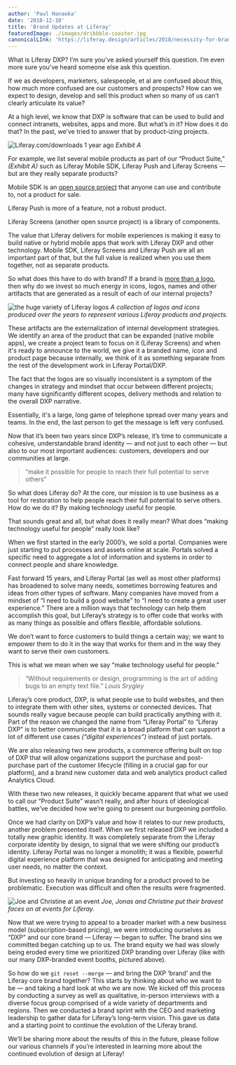 ```yaml
---
author: 'Paul Hanaoka'
date: '2018-12-10'
title: 'Brand Updates at Liferay'
featuredImage: ./images/dribbble-coaster.jpg
canonicalLInk: 'https://liferay.design/articles/2018/necessity-for-brand-updates/'
---
```


What is Liferay DXP? I’m sure you’ve asked yourself this question. I’m even more sure you’ve heard someone else ask this question.

If we as developers, marketers, salespeople, et al are confused about this, how much more confused are our customers and prospects? How can we expect to design, develop and sell this product when so many of us can’t clearly articulate its value?

At a high level, we know that DXP is software that can be used to build and connect intranets, websites, apps and more. But what’s in it? How does it do that? In the past, we’ve tried to answer that by product-izing projects.

![Liferay.com/downloads 1 year ago](./images/liferay-product-downloads.png)
_Exhibit A_

For example, we list several mobile products as part of our “Product Suite,” _(Exhibit A)_ such as Liferay Mobile SDK, Liferay Push and Liferay Screens — but are they really separate products?

Mobile SDK is an [open source project](https://github.com/liferay/liferay-mobile-sdk) that anyone can use and contribute to, not a product for sale.

Liferay Push is more of a feature, not a robust product.

Liferay Screens (another open source project) is a library of components.

The value that Liferay delivers for mobile experiences is making it easy to build native or hybrid mobile apps that work with Liferay DXP and other technology. Mobile SDK, Liferay Screens and Liferay Push are all an important part of that, but the full value is realized when you use them together, not as separate products.

So what does this have to do with brand? If a brand is [more than a logo](https://hbr.org/2011/06/a-logo-is-not-a-brand), then why do we invest so much energy in icons, logos, names and other artifacts that are generated as a result of each of our internal projects?

![the huge variety of Liferay logos](./images/liferay-logos.png)
_A collection of logos and icons produced over the years to represent various Liferay products and projects._

These artifacts are the externalization of internal development strategies. We identify an area of the product that can be expanded (native mobile apps), we create a project team to focus on it (Liferay Screens) and when it's ready to announce to the world, we give it a branded name, icon and product page because internally, we think of it as something separate from the rest of the development work in Liferay Portal/DXP.

The fact that the logos are so visually inconsistent is a symptom of the changes in strategy and mindset that occur between different projects; many have significantly different scopes, delivery methods and relation to the overall DXP narrative.

Essentially, it's a large, long game of telephone spread over many years and teams. In the end, the last person to get the message is left very confused.

Now that it’s been two years since DXP’s release, it’s time to communicate a cohesive, understandable brand identity — and not just to each other — but also to our most important audiences: customers, developers and our communities at large.

> “make it possible for people to reach their full potential to serve others”

So what does Liferay do? At the core, our mission is to use business as a tool for restoration to help people reach their full potential to serve others. How do we do it? By making technology useful for people.

That sounds great and all, but what does it really mean? What does “making technology useful for people” really look like?

When we first started in the early 2000’s, we sold a portal. Companies were just starting to put processes and assets online at scale. Portals solved a specific need to aggregate a lot of information and systems in order to connect people and share knowledge.

Fast forward 15 years, and Liferay Portal (as well as most other platforms) has broadened to solve many needs, sometimes borrowing features and ideas from other types of software. Many companies have moved from a mindset of “I need to build a good website” to “I need to create a great user experience.” There are a million ways that technology can help them accomplish this goal, but Liferay’s strategy is to offer code that works with as many things as possible and offers flexible, affordable solutions.

We don’t want to force customers to build things a certain way; we want to empower them to do it in the way that works for them and in the way they want to serve their own customers.

This is what we mean when we say “make technology useful for people.”

> “Without requirements or design, programming is the art of adding bugs to an empty text file.”
> <cite>Louis Srygley</cite>

Liferay’s core product, DXP, is what people use to build websites, and then to integrate them with other sites, systems or connected devices. That sounds really vague because people can build practically anything with it. Part of the reason we changed the name from “Liferay Portal” to “Liferay DXP” is to better communicate that it is a broad platform that can support a lot of different use cases _(“digital experiences”)_ instead of just portals.

We are also releasing two new products, a commerce offering built on top of DXP that will allow organizations support the purchase and post-purchase part of the customer lifecycle (filling in a crucial gap for our platform), and a brand new customer data and web analytics product called Analytics Cloud.

With these two new releases, it quickly became apparent that what we used to call our “Product Suite” wasn’t really, and after hours of ideological battles, we’ve decided how we’re going to present our burgeoning portfolio.

Once we had clarity on DXP’s value and how it relates to our new products, another problem presented itself. When we first released DXP we included a totally new graphic identity. It was completely separate from the Liferay corporate identity by design, to signal that we were shifting our product’s identity. Liferay Portal was no longer a monolith; it was a flexible, powerful digital experience platform that was designed for anticipating and meeting user needs, no matter the context.

But investing so heavily in unique branding for a product proved to be problematic. Execution was difficult and often the results were fragmented.

![Joe and Christine at an event](./images/liferay-event-confusion.jpg)
_Joe, Jonas and Christine put their bravest faces on at events for Liferay._

Now that we were trying to appeal to a broader market with a new business model (subscription-based pricing), we were introducing ourselves as “DXP” and our core brand &mdash; Liferay &mdash; began to suffer. The brand sins we committed began catching up to us. The brand equity we had was slowly being eroded every time we prioritized DXP branding over Liferay (like with our many DXP-branded event booths, pictured above).

So how do we `git reset --merge` — and bring the DXP ‘brand’ and the Liferay core brand together? This starts by thinking about who we want to be — and taking a hard look at who we are now. We kicked off this process by conducting a survey as well as qualitative, in-person interviews with a diverse focus group comprised of a wide variety of departments and regions. Then we conducted a brand sprint with the CEO and marketing leadership to gather data for Liferay’s long-term vision. This gave us data and a starting point to continue the evolution of the Liferay brand.

We’ll be sharing more about the results of this in the future, please follow our various channels if you’re interested in learning more about the continued evolution of design at Liferay!
